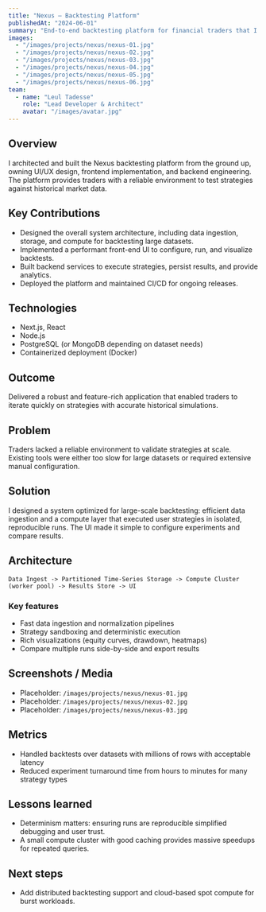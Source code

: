 ```yaml
---
title: "Nexus — Backtesting Platform"
publishedAt: "2024-06-01"
summary: "End-to-end backtesting platform for financial traders that I architected and shipped as sole developer."
images:
  - "/images/projects/nexus/nexus-01.jpg"
  - "/images/projects/nexus/nexus-02.jpg"
  - "/images/projects/nexus/nexus-03.jpg"
  - "/images/projects/nexus/nexus-04.jpg"
  - "/images/projects/nexus/nexus-05.jpg"
  - "/images/projects/nexus/nexus-06.jpg"
team:
  - name: "Leul Tadesse"
    role: "Lead Developer & Architect"
    avatar: "/images/avatar.jpg"
---
```


## Overview

I architected and built the Nexus backtesting platform from the ground up, owning UI/UX design, frontend implementation, and backend engineering. The platform provides traders with a reliable environment to test strategies against historical market data.

## Key Contributions

- Designed the overall system architecture, including data ingestion, storage, and compute for backtesting large datasets.
- Implemented a performant front-end UI to configure, run, and visualize backtests.
- Built backend services to execute strategies, persist results, and provide analytics.
- Deployed the platform and maintained CI/CD for ongoing releases.

## Technologies

- Next.js, React
- Node.js
- PostgreSQL (or MongoDB depending on dataset needs)
- Containerized deployment (Docker)

## Outcome

Delivered a robust and feature-rich application that enabled traders to iterate quickly on strategies with accurate historical simulations.

## Problem

Traders lacked a reliable environment to validate strategies at scale. Existing tools were either too slow for large datasets or required extensive manual configuration.

## Solution

I designed a system optimized for large-scale backtesting: efficient data ingestion and a compute layer that executed user strategies in isolated, reproducible runs. The UI made it simple to configure experiments and compare results.

## Architecture

```text
Data Ingest -> Partitioned Time-Series Storage -> Compute Cluster (worker pool) -> Results Store -> UI
```

### Key features
- Fast data ingestion and normalization pipelines
- Strategy sandboxing and deterministic execution
- Rich visualizations (equity curves, drawdown, heatmaps)
- Compare multiple runs side-by-side and export results

## Screenshots / Media
- Placeholder: `/images/projects/nexus/nexus-01.jpg`
- Placeholder: `/images/projects/nexus/nexus-02.jpg`
- Placeholder: `/images/projects/nexus/nexus-03.jpg`

## Metrics
- Handled backtests over datasets with millions of rows with acceptable latency
- Reduced experiment turnaround time from hours to minutes for many strategy types

## Lessons learned
- Determinism matters: ensuring runs are reproducible simplified debugging and user trust.
- A small compute cluster with good caching provides massive speedups for repeated queries.

## Next steps
- Add distributed backtesting support and cloud-based spot compute for burst workloads.
